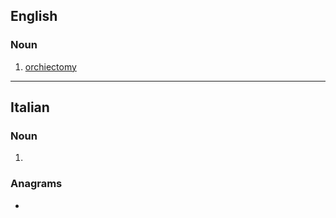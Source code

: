 ==English==

===Noun===
{{head|en|noun}}

# [[orchiectomy]]

----

==Italian==

===Noun===
{{head|it|noun form|g=m}}

# {{plural of|it|orco}}

===Anagrams===
* {{l|it|rochi}}